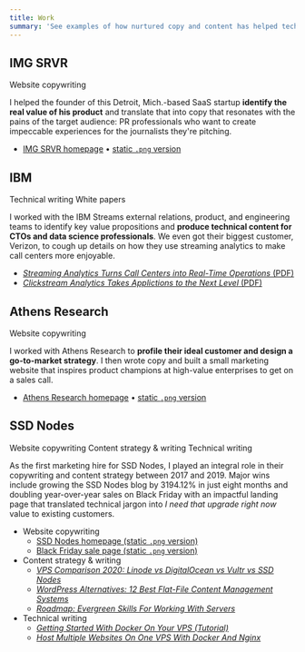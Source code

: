 ```yaml
---
title: Work
summary: 'See examples of how nurtured copy and content has helped tech brands clarify their message and fuel their growth.'
---
```


## IMG SRVR

<Tags>
  <Tag>Website copywriting</Tag>
</Tags>

I helped the founder of this Detroit, Mich.-based SaaS startup **identify the real value of his product** and translate
that into copy that resonates with the pains of the target audience: PR professionals who want to create impeccable
experiences for the journalists they're pitching.

- [IMG SRVR homepage](https://imgsrvr.net/) • [static `.png` version](/work/img-srvr_homepage-full.png)

## IBM

<Tags>
  <Tag>Technical writing</Tag>
  <Tag>White papers</Tag>
</Tags>

I worked with the IBM Streams external relations, product, and engineering teams to identify key value propositions and **produce technical content for CTOs and data science professionals**. We even got their biggest customer, Verizon, to cough up details on how they use streaming analytics to make call centers more enjoyable.

- [_Streaming Analytics Turns Call Centers into Real-Time Operations_ (PDF)](/work/IBM_ebook-call-center.pdf)
- [_Clickstream Analytics Takes Applictions to the Next Level_ (PDF)](/work/IBM-RTI-eBookClickstreamAnalytics.pdf)

<!-- ## Netdata

<Tags>
  <Tag>Technical writing</Tag>
  <Tag>Content strategy & writing</Tag>
</Tags>

This is a description.

- **Technical writing**
  - Guides
    - [Kubernetes monitoring with Netdata: Overview and visualizations](https://learn.netdata.cloud/guides/monitor/kubernetes-k8s-netdata)
  - Release notes
    - [v1.31.0](https://github.com/netdata/netdata/releases/tag/v1.31.0)
    - [v1.30.0](https://github.com/netdata/netdata/releases/tag/v1.30.0)
    - [v1.29.0](https://github.com/netdata/netdata/releases/tag/v1.29.0) -->

## Athens Research

<Tags>
  <Tag>Website copywriting</Tag>
</Tags>

I worked with Athens Research to **profile their ideal customer and design a go-to-market strategy**. I then wrote copy
and built a small marketing website that inspires product champions at high-value enterprises to get on a sales call.

- [Athens Research homepage](https://www.athensresearch.org/) • [static `.png` version](/work/athens-research_homepage-full.png)

## SSD Nodes

<Tags>
  <Tag>Website copywriting</Tag>
  <Tag>Content strategy & writing</Tag>
  <Tag>Technical writing</Tag>
</Tags>

As the first marketing hire for SSD Nodes, I played an integral role in their copywriting and content strategy between
2017 and 2019. Major wins include growing the SSD Nodes blog by 3194.12% in just eight months and doubling
year-over-year sales on Black Friday with an impactful landing page that translated technical jargon into _I need that
upgrade right now_ value to existing customers.

- Website copywriting
  - [SSD Nodes homepage (static `.png` version)](/work/SSD-Nodes_homepage-full.png)
  - [Black Friday sale page (static `.png` version)](/work/SSD-Nodes_10x-full.png)
- Content strategy & writing
  - [_VPS Comparison 2020: Linode vs DigitalOcean vs Vultr vs SSD
    Nodes_](https://blog.ssdnodes.com/blog/vps-comparison-linode-digitalocean-vultr-ssdnodes/)
  - [_WordPress Alternatives: 12 Best Flat-File Content Management
    Systems_](https://blog.ssdnodes.com/blog/flat-file-wordpress-alternatives/)
  - [_Roadmap: Evergreen Skills For Working With
    Servers_](https://blog.ssdnodes.com/blog/roadmap-evergreen-skills-servers/)
- Technical writing
  - [_Getting Started With Docker On Your VPS (Tutorial)_](https://blog.ssdnodes.com/blog/getting-started-docker-vps/)
  - [_Host Multiple Websites On One VPS With Docker And
    Nginx_](https://blog.ssdnodes.com/blog/host-multiple-websites-docker-nginx/)

<!-- ## InsureVue

<Tags>
  <Tag>Website copywriting</Tag>
</Tags>

This is a description.

- [InsureVue homepage](https://clickcapital.ca/) -->

<!-- ## RTInsights

<Tags>
  <Tag>Content writing</Tag>
</Tags>

This is a description. -->

<!-- ## Opentext

<Tags>
  <Tag>Technical writing</Tag>
  <Tag>eBooks</Tag>
</Tags>

This is a description.

- [_Opentext Magellan Brings Machine Learning and AI to the Masses_ (PDF)](/work/opentext-magellan-solution-overview.pdf)
- [_Opentext Magellan: Introducing the Future of AI and Analytics_ (PDF)](/work/opentext-magellan-ebook.pdf) -->

<!-- ## ADLINK

This is a description.

- [_What is edge computing?_](ADLINK-what-is-edge-computing.png) -->

<!-- ## Bobsled Marketing

<Tags>
  <Tag>Content writing</Tag>
</Tags>

This is a description. -->
